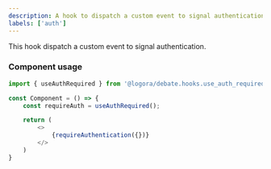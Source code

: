 ```yaml
---
description: A hook to dispatch a custom event to signal authentication.
labels: ['auth']
---
```


This hook dispatch a custom event to signal authentication.

### Component usage
```js
import { useAuthRequired } from '@logora/debate.hooks.use_auth_required';
```
```js
const Component = () => {
	const requireAuth = useAuthRequired();

	return (
        <>
            {requireAuthentication({})}
        </>
    )
}
```